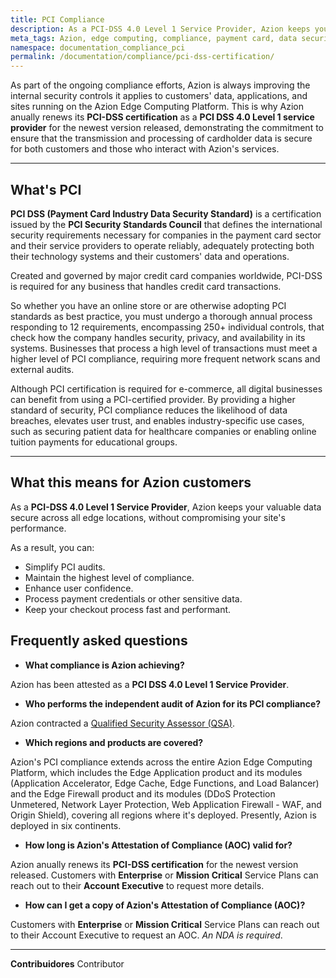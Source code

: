 ```yaml
---
title: PCI Compliance
description: As a PCI-DSS 4.0 Level 1 Service Provider, Azion keeps your valuable data secure across all edge locations, without compromising your site's performance.
meta_tags: Azion, edge computing, compliance, payment card, data security and privacy
namespace: documentation_compliance_pci
permalink: /documentation/compliance/pci-dss-certification/
---
```


As part of the ongoing compliance efforts, Azion is always improving the internal security controls it applies to customers' data, applications, and sites running on the Azion Edge Computing Platform. This is why Azion anually renews its **PCI-DSS certification** as a **PCI DSS 4.0 Level 1 service provider** for the newest version released, demonstrating the commitment to ensure that the transmission and processing of cardholder data is secure for both customers and those who interact with Azion's services.

---

## What's PCI

**PCI DSS (Payment Card Industry Data Security Standard)** is a certification issued by the **PCI Security Standards Council** that defines the international security requirements necessary for companies in the payment card sector and their service providers to operate reliably, adequately protecting both their technology systems and their customers' data and operations.

Created and governed by major credit card companies worldwide, PCI-DSS is required for any business that handles credit card transactions.

So whether you have an online store or are otherwise adopting PCI standards as best practice, you must undergo a thorough annual process responding to 12 requirements, encompassing 250+ individual controls, that check how the company handles security, privacy, and availability in its systems. Businesses that process a high level of transactions must meet a higher level of PCI compliance, requiring more frequent network scans and external audits.

Although PCI certification is required for e-commerce, all digital businesses can benefit from using a PCI-certified provider. By providing a higher standard of security, PCI compliance reduces the likelihood of data breaches, elevates user trust, and enables industry-specific use cases, such as securing patient data for healthcare companies or enabling online tuition payments for educational groups.

---

## What this means for Azion customers

As a **PCI-DSS 4.0 Level 1 Service Provider**, Azion keeps your valuable data secure across all edge locations, without compromising your site's performance.

As a result, you can:

- Simplify PCI audits.
- Maintain the highest level of compliance.
- Enhance user confidence.
- Process payment credentials or other sensitive data.
- Keep your checkout process fast and performant.

## Frequently asked questions

- **What compliance is Azion achieving?**

Azion has been attested as a **PCI DSS 4.0 Level 1 Service Provider**.

- **Who performs the independent audit of Azion for its PCI compliance?**

Azion contracted a [Qualified Security Assessor (QSA)](https://listings.pcisecuritystandards.org/assessors_and_solutions/qualified_security_assessors).

- **Which regions and products are covered?**

Azion's PCI compliance extends across the entire Azion Edge Computing Platform, which includes the Edge Application product and its modules (Application Accelerator, Edge Cache, Edge Functions, and Load Balancer) and the Edge Firewall product and its modules (DDoS Protection Unmetered, Network Layer Protection, Web Application Firewall - WAF, and Origin Shield), covering all regions where it's deployed. Presently, Azion is deployed in six continents.

- **How long is Azion's Attestation of Compliance (AOC) valid for?**

Azion anually renews its **PCI-DSS certification** for the newest version released. Customers with **Enterprise** or **Mission Critical** Service Plans can reach out to their **Account Executive** to request more details.

- **How can I get a copy of Azion's Attestation of Compliance (AOC)?**

Customers with **Enterprise** or **Mission Critical** Service Plans can reach out to their Account Executive to request an AOC. *An NDA is required*.

---


**Contribuidores** <ContributorList>Contributor</ContributorList>
